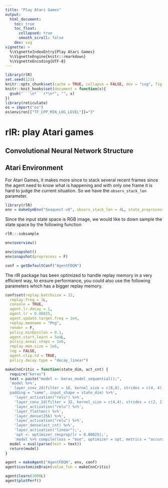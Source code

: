 ```yaml
---
title: "Play Atari Games"
output:
  html_document:
    toc: true
    toc_float:
      collapsed: true
      smooth_scroll: false
    dev: svg
vignette: >
  %\VignetteIndexEntry{Play Atari Games}
  %\VignetteEngine{knitr::rmarkdown}
  %\VignetteEncoding{UTF-8}
---
```


```r
library(rlR)
set.seed(123)
knitr::opts_chunk$set(cache = TRUE, collapse = FALSE, dev = "svg", fig.height = 3.5)
knitr::knit_hooks$set(document = function(x){
  gsub("```\n*```r*\n*", "", x)
})
library(reticulate)
os = import("os")
os$environ[["TF_CPP_MIN_LOG_LEVEL"]]="3"
```

# rlR: play Atari games

## Convolutional Neural Network Structure

## Atari Environment
For Atari Games, it makes more since to stack several recent frames since the agent need to know what is happening and with only one frame it is hard to judge the current situation. So we have the `observ_stack_len` parameter. 

```r
library(rlR)
env = makeGymEnv("Seaquest-v0", observ_stack_len = 4L, state_preprocess = list(fun = rlR:::subsample))
```
Since the input state space is RGB image, we would like to down sample the state space by the following function
```r
rlR:::subsample
```

```r
env$overview()
```

```r
env$snapshot()
env$snapshot(preprocess = F)
```

```r
conf = getDefaultConf("AgentFDQN")
```

The rlR package has been optimized to handle replay memory in a very efficient way, to ensure performance,
you could also use the following parameters which has a bigger replay memory.

```r
conf$set(replay.batchsize = 32, 
  replay.freq = 1L, 
  console = TRUE, 
  agent.lr.decay = 1, 
  agent.lr = 0.00025, 
  agent.update.target.freq = 1e4,
  replay.memname = "Png", 
  render = F, 
  policy.minEpsilon = 0.1, 
  agent.start.learn = 5e4L, 
  policy.aneal.steps = 1e6,
  replay.mem.size = 1e6, 
  log = FALSE, 
  agent.clip.td = TRUE, 
  policy.decay.type = "decay_linear")
```


```r
makeCnnCritic = function(state_dim, act_cnt) {
  require("keras")
  text = paste("model <- keras_model_sequential();",
  'model %>%',
  ' layer_conv_2d(filter = 16, kernel_size = c(8,8), strides = c(4, 4), 
  padding = "same", input_shape = state_dim) %>%',
    'layer_activation("relu") %>%',
    'layer_conv_2d(filter = 32, kernel_size = c(4,4), strides = c(2, 2)) %>%',
    'layer_activation("relu") %>%',
    'layer_flatten() %>%',
    'layer_dense(256) %>%',
    'layer_activation("relu") %>%',
    'layer_dense(act_cnt) %>%',
    'layer_activation("linear");',
    'opt <- optimizer_rmsprop(lr = 0.00025);',
    'model %>% compile(loss = "mse", optimizer = opt, metrics = "accuracy")')
  model = eval(parse(text = text))
  return(model)
}
```

```r
agent = makeAgent("AgentFDQN", env, conf)
agent$customizeBrain(value_fun = makeCnnCritic)
```

```r
agent$learn(1000L)
agent$plotPerf()
```
